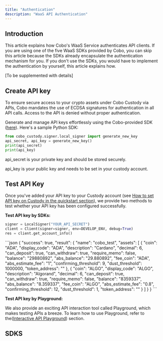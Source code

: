 ```yaml
---
title: "Authentication"
description: "WaaS API Authentication"
---
```


## Introduction

This article explains how Cobo's WaaS Service authenticates API clients.
If you are using one of the five WaaS SDKs provided by Cobo, you can skip this
article because the SDKs already encapsulate the authentication mechanism for
you. If you don't use the SDKs, you would have to implement the authentication
by yourself, this article explains how.

[To be supplemented with details]

## Create API key

To ensure secure access to your crypto assets under Cobo Custody via APIs,
Cobo mandates the use of ECDSA signatures for authentication in all API calls.
Access to the API is denied without proper authentication.

Generate and manage API keys effortlessly using the Cobo-provided SDK ([here](https://github.com/CoboGlobal)).
Here's a sample Python SDK:

```python Python
from cobo_custody.signer.local_signer import generate_new_key
api_secret, api_key = generate_new_key()
print(api_secret)
print(api_key)
```

<Warning>
api_secret is your private key and should be stored securely.

api_key is your public key and needs to be set in your custody account.
</Warning>

## Test API Key

Once you've added your API key to your Custody account (see [How to set API key on Custody in the quickstart section](/waas/quickstart)),
we provide two methods to test whether your API key has been configured successfully.

**Test API key by SDKs:**

```python Python
signer = LocalSigner("YOUR_API_SECRET")
client = Client(signer=signer, env=DEVELOP_ENV, debug=True)
res = client.get_account_info()
```

<Accordion title="View Response">
```json
{
  "success": true,
  "result": {
    "name": "cobo_test",
    "assets": [
      {
        "coin": "ADA",
        "display_code": "ADA",
        "description": "Cardano",
        "decimal": 6,
        "can_deposit": true,
        "can_withdraw": true,
        "require_memo": false,
        "balance": "29880892",
        "abs_balance": "29.880892",
        "fee_coin": "ADA",
        "abs_estimate_fee": "1",
        "confirming_threshold": 9,
        "dust_threshold": 1000000,
        "token_address": ""
      },
      {
        "coin": "ALGO",
        "display_code": "ALGO",
        "description": "Algorand",
        "decimal": 6,
        "can_deposit": true,
        "can_withdraw": true,
        "require_memo": false,
        "balance": "8359337",
        "abs_balance": "8.359337",
        "fee_coin": "ALGO",
        "abs_estimate_fee": "0.8",
        "confirming_threshold": 12,
        "dust_threshold": 1,
        "token_address": ""
      }
    ]
  }
}
```
</Accordion>

<br/>

**Test API key by Playground:**

We also provide an exciting API interaction tool called Playground,
which makes testing APIs a breeze. To learn how to use Playground, refer to the([Interactive API Playground](/waas/playground)) section.
<br/>

## SDKS

<CardGroup cols={3}>
  <Card title="Java" icon="java" color="#ea5a0c" href="/custodial-wallet/sdk/java"></Card>
  <Card title="PHP" icon="php" color="#0285c7" href="/custodial-wallet/sdk/php"></Card>
  <Card title="Python" icon="python" color="#16a34a" href="/custodial-wallet/sdk/python"></Card>
  <Card title="JavaScript" icon="js" color="#dc2626" href="/custodial-wallet/sdk/javascript"></Card>
  <Card title="Go" icon="golang" color="#dc2626" href="/custodial-wallet/sdk/go"></Card>
</CardGroup>
